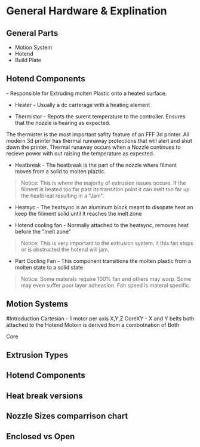 

#  General Hardware & Explination

## General Parts 

- Motion System
- Hotend 
- Build Plate

## Hotend Components 
<CollapsibleContent title="Nozzle">
- Responsible for Extruding molten Plastic onto a heated surface.
</CollapsibleContent>

- Heater - Usually a dc carterage with a heating element 

- Thermistor - Repots the surent temperature to the controller. Ensures that the nozzle is hearing as expected. 

<Callout type="warning">
The thermister is the most important safity feature of an FFF 3d printer. All modern 3d printer has thermal runnaway protections that will alert and shut down the printer. Thermal runaway occurs when a Nozzle continues to recieve power with out raising the temperature as expected. 

</Callout>

- Heatbreak - The heatbreak is the part of the nozzle where filment moves from a solid to molten plaztic.
> Notice: This is where the majority of extrusion issues occure. If the filment is heated too far past its transition point it can melt too far up the heatbreat resulting in a "Jam".  

- Heatsyc - The heatsync is an aluminum block meant to disopate heat an keep the filiment solid until it reaches the melt zone

- Hotend cooling fan - Normally attached to the heatsync, removes heat before the "melt zone"
>Notice: This is very important to the extrusion system, it this fan stops or is obstructed the hotend will jam. 

- Part Cooling Fan - This component transitions the molten plastic from a molten state to a solid state
>Notice: Some materals require 100% fan and others may warp. Some may even suffer poor layer adheasion. Fan speed is materal specific. 

## Motion Systems

#Introduction 
Cartesian  - 1 motor per axis X,Y,Z
CoreXY - X and Y belts both attached to the Hotend Motoin is derived from a combotnation of Both 

Core
## Extrusion Types

## Hotend Components 

## Heat break versions

## Nozzle Sizes comparrison chart

## Enclosed vs Open

